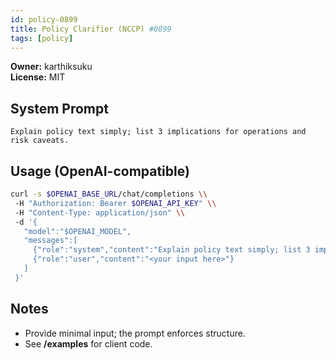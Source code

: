 ```yaml
---
id: policy-0899
title: Policy Clarifier (NCCP) #0899
tags: [policy]
---
```


**Owner:** karthiksuku  
**License:** MIT

## System Prompt
```text
Explain policy text simply; list 3 implications for operations and risk caveats.
```

## Usage (OpenAI-compatible)
```bash
curl -s $OPENAI_BASE_URL/chat/completions \\
 -H "Authorization: Bearer $OPENAI_API_KEY" \\
 -H "Content-Type: application/json" \\
 -d '{
   "model":"$OPENAI_MODEL",
   "messages":[
     {"role":"system","content":"Explain policy text simply; list 3 implications for operations and risk caveats."},
     {"role":"user","content":"<your input here>"}
   ]
 }'
```

## Notes
- Provide minimal input; the prompt enforces structure.
- See **/examples** for client code.
